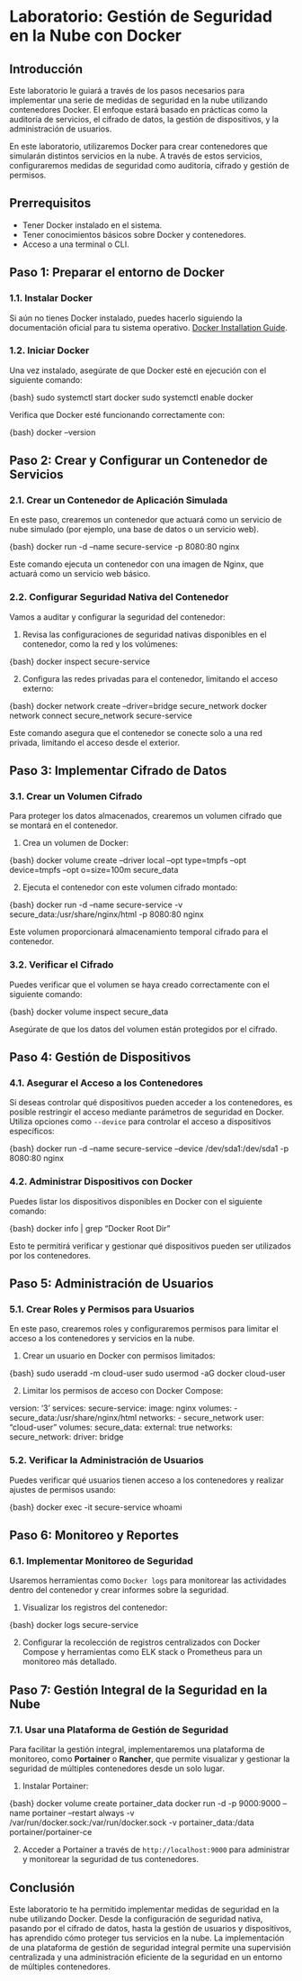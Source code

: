 # Laboratorio: Gestión de Seguridad en la Nube con Docker

## Introducción

Este laboratorio le guiará a través de los pasos necesarios para implementar una serie de medidas de seguridad en la nube utilizando contenedores Docker. El enfoque estará basado en prácticas como la auditoría de servicios, el cifrado de datos, la gestión de dispositivos, y la administración de usuarios.

En este laboratorio, utilizaremos Docker para crear contenedores que simularán distintos servicios en la nube. A través de estos servicios, configuraremos medidas de seguridad como auditoría, cifrado y gestión de permisos.

## Prerrequisitos

- Tener Docker instalado en el sistema.
- Tener conocimientos básicos sobre Docker y contenedores.
- Acceso a una terminal o CLI.

## Paso 1: Preparar el entorno de Docker

### 1.1. Instalar Docker

Si aún no tienes Docker instalado, puedes hacerlo siguiendo la documentación oficial para tu sistema operativo. [Docker Installation Guide](https://docs.docker.com/get-docker/).

### 1.2. Iniciar Docker

Una vez instalado, asegúrate de que Docker esté en ejecución con el siguiente comando:

{bash}
sudo systemctl start docker
sudo systemctl enable docker


Verifica que Docker esté funcionando correctamente con:

{bash}
docker --version


## Paso 2: Crear y Configurar un Contenedor de Servicios

### 2.1. Crear un Contenedor de Aplicación Simulada

En este paso, crearemos un contenedor que actuará como un servicio de nube simulado (por ejemplo, una base de datos o un servicio web).

{bash}
docker run -d --name secure-service -p 8080:80 nginx


Este comando ejecuta un contenedor con una imagen de Nginx, que actuará como un servicio web básico.

### 2.2. Configurar Seguridad Nativa del Contenedor

Vamos a auditar y configurar la seguridad del contenedor:

1. Revisa las configuraciones de seguridad nativas disponibles en el contenedor, como la red y los volúmenes:

{bash}
docker inspect secure-service


2. Configura las redes privadas para el contenedor, limitando el acceso externo:

{bash}
docker network create --driver=bridge secure_network
docker network connect secure_network secure-service


Este comando asegura que el contenedor se conecte solo a una red privada, limitando el acceso desde el exterior.

## Paso 3: Implementar Cifrado de Datos

### 3.1. Crear un Volumen Cifrado

Para proteger los datos almacenados, crearemos un volumen cifrado que se montará en el contenedor.

1. Crea un volumen de Docker:

{bash}
docker volume create --driver local --opt type=tmpfs --opt device=tmpfs --opt o=size=100m secure_data


2. Ejecuta el contenedor con este volumen cifrado montado:

{bash}
docker run -d --name secure-service -v secure_data:/usr/share/nginx/html -p 8080:80 nginx


Este volumen proporcionará almacenamiento temporal cifrado para el contenedor.

### 3.2. Verificar el Cifrado

Puedes verificar que el volumen se haya creado correctamente con el siguiente comando:

{bash}
docker volume inspect secure_data


Asegúrate de que los datos del volumen están protegidos por el cifrado.

## Paso 4: Gestión de Dispositivos

### 4.1. Asegurar el Acceso a los Contenedores

Si deseas controlar qué dispositivos pueden acceder a los contenedores, es posible restringir el acceso mediante parámetros de seguridad en Docker. Utiliza opciones como `--device` para controlar el acceso a dispositivos específicos:

{bash}
docker run -d --name secure-service --device /dev/sda1:/dev/sda1 -p 8080:80 nginx


### 4.2. Administrar Dispositivos con Docker

Puedes listar los dispositivos disponibles en Docker con el siguiente comando:

{bash}
docker info | grep "Docker Root Dir"


Esto te permitirá verificar y gestionar qué dispositivos pueden ser utilizados por los contenedores.

## Paso 5: Administración de Usuarios

### 5.1. Crear Roles y Permisos para Usuarios

En este paso, crearemos roles y configuraremos permisos para limitar el acceso a los contenedores y servicios en la nube.

1. Crear un usuario en Docker con permisos limitados:

{bash}
sudo useradd -m cloud-user
sudo usermod -aG docker cloud-user


2. Limitar los permisos de acceso con Docker Compose:


version: '3'
services:
  secure-service:
    image: nginx
    volumes:
      - secure_data:/usr/share/nginx/html
    networks:
      - secure_network
    user: "cloud-user"
volumes:
  secure_data:
    external: true
networks:
  secure_network:
    driver: bridge


### 5.2. Verificar la Administración de Usuarios

Puedes verificar qué usuarios tienen acceso a los contenedores y realizar ajustes de permisos usando:

{bash}
docker exec -it secure-service whoami


## Paso 6: Monitoreo y Reportes

### 6.1. Implementar Monitoreo de Seguridad

Usaremos herramientas como `Docker logs` para monitorear las actividades dentro del contenedor y crear informes sobre la seguridad.

1. Visualizar los registros del contenedor:

{bash}
docker logs secure-service


2. Configurar la recolección de registros centralizados con Docker Compose y herramientas como ELK stack o Prometheus para un monitoreo más detallado.

## Paso 7: Gestión Integral de la Seguridad en la Nube

### 7.1. Usar una Plataforma de Gestión de Seguridad

Para facilitar la gestión integral, implementaremos una plataforma de monitoreo, como **Portainer** o **Rancher**, que permite visualizar y gestionar la seguridad de múltiples contenedores desde un solo lugar.

1. Instalar Portainer:

{bash}
docker volume create portainer_data
docker run -d -p 9000:9000 --name portainer --restart always -v /var/run/docker.sock:/var/run/docker.sock -v portainer_data:/data portainer/portainer-ce


2. Acceder a Portainer a través de `http://localhost:9000` para administrar y monitorear la seguridad de tus contenedores.

## Conclusión

Este laboratorio te ha permitido implementar medidas de seguridad en la nube utilizando Docker. Desde la configuración de seguridad nativa, pasando por el cifrado de datos, hasta la gestión de usuarios y dispositivos, has aprendido cómo proteger tus servicios en la nube. La implementación de una plataforma de gestión de seguridad integral permite una supervisión centralizada y una administración eficiente de la seguridad en un entorno de múltiples contenedores.